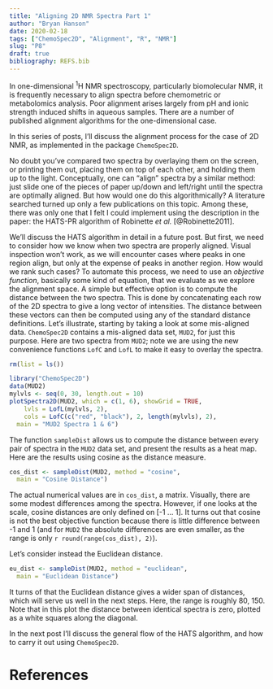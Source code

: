 ```yaml
---
title: "Aligning 2D NMR Spectra Part 1"
author: "Bryan Hanson"
date: 2020-02-18
tags: ["ChemoSpec2D", "Alignment", "R", "NMR"]
slug: "P8"
draft: true
bibliography: REFS.bib
---
```


In one-dimensional $^1$H NMR spectroscopy, particularly biomolecular NMR, it is frequently necessary to align spectra before chemometric or metabolomics analysis.  Poor alignment arises largely from pH and ionic strength induced shifts in aqueous samples.  There are a number of published alignment algorithms for the one-dimensional case.

In this series of posts, I'll discuss the alignment process for the case of 2D NMR, as implemented in the package `ChemoSpec2D`.

No doubt you've compared two spectra by overlaying them on the screen, or printing them out, placing them on top of each other, and holding them up to the light.  Conceptually, one can "align" spectra by a similar method: just slide one of the pieces of paper up/down and left/right until the spectra are optimally aligned.  But how would one do this algorithmically?  A literature searched turned up only a few publications on this topic. Among these, there was only one that I felt I could implement using the description in the paper: the HATS-PR algorithm of Robinette *et al.* [@Robinette2011].

We'll discuss the HATS algorithm in detail in a future post.  But first, we need to consider how we know when two spectra are properly aligned.  Visual inspection won't work, as we will encounter cases where peaks in one region align, but only at the expense of peaks in another region.  How would we rank such cases?  To automate this process, we need to use an *objective function*, basically some kind of equation, that we evaluate as we explore the alignment space. A simple but effective option is to compute the distance between the two spectra.  This is done by concatenating each row of the 2D spectra to give a long vector of intensities.  The distance between these vectors can then be computed using any of the standard distance definitions.  Let's illustrate, starting by taking a look at some mis-aligned data.  `ChemoSpec2D` contains a mis-aligned data set, `MUD2`, for just this purpose.  Here are two spectra from `MUD2`; note we are using the new convenience functions `LofC` and `LofL` to make it easy to overlay the spectra.

```r
rm(list = ls())
```

```r
library("ChemoSpec2D")
data(MUD2)
mylvls <- seq(0, 30, length.out = 10)
plotSpectra2D(MUD2, which = c(1, 6), showGrid = TRUE,
	lvls = LofL(mylvls, 2),
	cols = LofC(c("red", "black"), 2, length(mylvls), 2),
  main = "MUD2 Spectra 1 & 6")
```

The function `sampleDist` allows us to compute the distance between every pair of spectra in the `MUD2` data set, and present the results as a heat map.  Here are the results using cosine as the distance measure.

```r
cos_dist <- sampleDist(MUD2, method = "cosine",
  main = "Cosine Distance")
```

The actual numerical values are in `cos_dist`, a matrix.  Visually, there are some modest differences among the spectra. However, if one looks at the scale, cosine distances are only defined on [-1 ... 1].  It turns out that cosine is not the best objective function because there is little difference between -1 and 1 (and for `MUD2` the absolute differences are even smaller, as the range is only `r round(range(cos_dist), 2)`).

Let's consider instead the Euclidean distance.

```r
eu_dist <- sampleDist(MUD2, method = "euclidean",
  main = "Euclidean Distance")
```

It turns of that the Euclidean distance gives a wider span of distances, which will serve us well in the next steps.  Here, the range is roughly 80, 150. Note that in this plot the distance between identical spectra is zero, plotted as a white squares along the diagonal.

In the next post I'll discuss the general flow of the HATS algorithm, and how to carry it out using `ChemoSpec2D`.

# References

